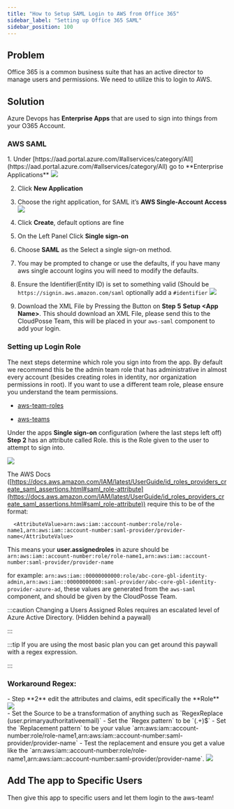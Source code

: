 ```yaml
---
title: "How to Setup SAML Login to AWS from Office 365"
sidebar_label: "Setting up Office 365 SAML"
sidebar_position: 100
---
```


## Problem
Office 365 is a common business suite that has an active director to manage users and permissions. We need to utilize this to login to AWS.

## Solution
Azure Devops has **Enterprise Apps** that are used to sign into things from your O365 Account.

### AWS SAML

<Steps>
  1. Under [https://aad.portal.azure.com/#allservices/category/All](https://aad.portal.azure.com/#allservices/category/All)  go to **Enterprise Applications** <img src="/assets/refarch/screen-shot-2023-01-13-at-8.33.13-am.png" /><br/>

  2. Click **New Application**

  3. Choose the right application, for SAML it’s **AWS Single-Account Access** <img src="/assets/refarch/screen-shot-2023-01-13-at-8.36.16-am.png" /><br/>

  4. Click **Create**, default options are fine

  5. On the Left Panel Click **Single sign-on**

  6. Choose **SAML** as the Select a single sign-on method.

  7. You may be prompted to change or use the defaults, if you have many aws single account logins you will need to modify the defaults.

  8. Ensure the Identifier(Entity ID) is set to something valid (Should be `https://signin.aws.amazon.com/saml` optionally add a `#identifier` <img src="/assets/refarch/screen-shot-2023-01-18-at-11.05.51-am.png" /><br/>

  9. Download the XML File by Pressing the Button on **Step** **5** **Setup &lt;App Name&gt;**. This should download an XML File, please send this to the CloudPosse Team, this will be placed in your `aws-saml` component to add your login.
</Steps>

### Setting up Login Role

The next steps determine which role you sign into from the app. By default we recommend this be the admin team role that has administrative in almost every account (besides creating roles in identity, nor organization permissions in root). If you want to use a different team role, please ensure you understand the team permissions.

- [aws-team-roles](/components/library/aws/aws-team-roles/)

- [aws-teams](/components/library/aws/aws-teams/)

Under the apps **Single sign-on** configuration (where the last steps left off) **Step 2** has an attribute called Role. this is the Role given to the user to attempt to sign into.

<img src="/assets/refarch/screen-shot-2023-01-18-at-11.14.05-am.png" /><br/>

  The AWS Docs ([https://docs.aws.amazon.com/IAM/latest/UserGuide/id_roles_providers_create_saml_assertions.html#saml_role-attribute](https://docs.aws.amazon.com/IAM/latest/UserGuide/id_roles_providers_create_saml_assertions.html#saml_role-attribute)) require this to be of the format:

```
  <AttributeValue>arn:aws:iam::account-number:role/role-name1,arn:aws:iam::account-number:saml-provider/provider-name</AttributeValue>
```

This means your **user.assignedroles** in azure should be `arn:aws:iam::account-number:role/role-name1,arn:aws:iam::account-number:saml-provider/provider-name`

for example: `arn:aws:iam::00000000000:role/abc-core-gbl-identity-admin,arn:aws:iam::00000000000:saml-provider/abc-core-gbl-identity-provider-azure-ad`,  these values are generated from the `aws-saml` component, and should be given by the CloudPosse Team.

:::caution
Changing a Users Assigned Roles requires an escalated level of Azure Active Directory. (Hidden behind a paywall)

:::

:::tip
If you are using the most basic plan you can get around this paywall with a regex expression.

:::

### Workaround Regex:

<Steps>
  - Step **2** edit the attributes and claims, edit specifically the **Role** <img src="/assets/refarch/screen-shot-2023-01-18-at-11.23.24-am.png" /><br/>
  - Set the Source to be a transformation of anything such as `RegexReplace (user.primaryauthoritativeemail)`
  - Set the `Regex pattern` to be `(.+)$`
  - Set the `Replacement pattern` to be your value `arn:aws:iam::account-number:role/role-name1,arn:aws:iam::account-number:saml-provider/provider-name`
  - Test the replacement and ensure you get a value like the `arn:aws:iam::account-number:role/role-name1,arn:aws:iam::account-number:saml-provider/provider-name`. <img src="/assets/refarch/screen-shot-2023-01-18-at-11.25.37-am.png" /><br/>
</Steps>

## Add The app to Specific Users

Then give this app to specific users and let them login to the aws-team!


